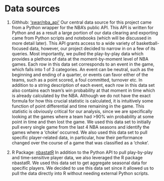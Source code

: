 # Data sources

1. Githhub: [‘swar/nba_api’](https://github.com/swar/nba_api)
Our central data source for this project came from a Python wrapper for the NBA’s public API. This API is written for Python and as a result a large portion of our data clearing and exporting came from Python scripts and notebooks (which will be discussed in more detail later). This API grants access to a wide variety of basketball-focused data, however, our project decided to narrow in on a few of its queries. Most importantly, we pulled the play-by-play data which provides a plethora of data at the moment-by-moment level of NBA games. Each row in this data set corresponds to an event in the game, which falls into 1 of 3 categories. An event can be neutral, such as the beginning and ending of a quarter, or events can favor either of the teams, such as a point scored, a foul committed, turnover etc. In addition to a string description of each event, each row in this data set also contains each team's win probability at that moment in time which is already calculated by the NBA. Although we do not have the exact formula for how this crucial statistic is calculated, it is intuitively some function of point differential and time remaining in the game. This statistic is obviously critical for our analysis, since we are specifically looking at the games where a team had >90% win probability at some point in time and then lost the game. We used this data set to initially pull every single game from the last 4 NBA seasons and identify the games where a ‘choke’ occurred. We also used this data set to pull specific player-related data, in particular, how their performance changed over the course of a game that was classified as a ‘choke’.

2. R Package: [nbastatR](https://www.rdocumentation.org/packages/nbastatR/versions/0.1.10131)
In addition to the Python API to pull play-by-play and time-sensitive player data, we also leveraged the R package nbastatR. We used this data set to get aggregate seasonal data for specific players. We decided to use this data set since it allowed us to pull the data directly into R without needing external Python scripts. 

